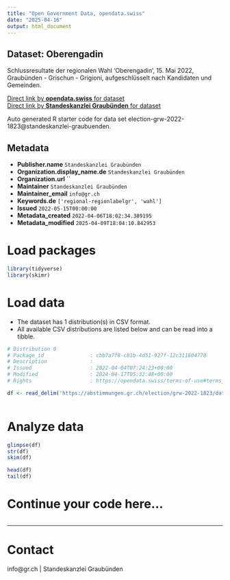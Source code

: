 ```yaml
---
title: "Open Government Data, opendata.swiss"
date: "2025-04-16"
output: html_document
---
```


## Dataset: Oberengadin

Schlussresultate der regionalen Wahl 'Oberengadin', 15. Mai 2022, Graubünden - Grischun - Grigioni, aufgeschlüsselt nach Kandidaten und Gemeinden.

[Direct link by **opendata.swiss** for dataset](https://opendata.swiss/de/dataset/oberengadin)<br>
[Direct link by **Standeskanzlei Graubünden** for dataset](https://abstimmungen.gr.ch/election/grw-2022-1823/data)

Auto generated R starter code for data set election-grw-2022-1823@standeskanzlei-graubuenden.

## Metadata

- **Publisher.name** `Standeskanzlei Graubünden`
- **Organization.display_name.de** `Standeskanzlei Graubünden`
- **Organization.url** ``
- **Maintainer** `Standeskanzlei Graubünden`
- **Maintainer_email** `info@gr.ch`
- **Keywords.de** `['regional-regionlabelgr', 'wahl']`
- **Issued** `2022-05-15T00:00:00`
- **Metadata_created** `2022-04-06T18:02:34.389195`
- **Metadata_modified** `2025-04-09T18:04:10.842953`


# Load packages

```r

library(tidyverse)
library(skimr)

```

# Load data

-   The dataset has 1 distribution(s) in CSV format.
-   All available CSV distributions are listed below and can be read into a tibble.

```r

# Distribution 0
# Package_id               : cbb7a7f8-c81b-4d51-927f-12c311804778
# Description              : 
# Issued                   : 2022-04-04T07:24:23+00:00
# Modified                 : 2024-04-17T05:32:48+00:00
# Rights                   : https://opendata.swiss/terms-of-use#terms_by

df <- read_delim('https://abstimmungen.gr.ch/election/grw-2022-1823/data-csv')



```

# Analyze data

```r

glimpse(df)
str(df)
skim(df)

head(df)
tail(df)

```

# Continue your code here...

```r

```

------------------------------------------------------------------------

# Contact

info@gr.ch | Standeskanzlei Graubünden
